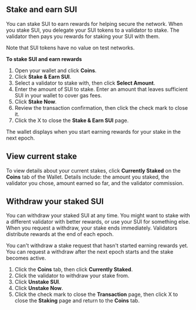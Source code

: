 ## Stake and earn SUI

You can stake SUI to earn rewards for helping secure the network. When you stake SUI, you delegate your SUI tokens to a validator to stake. The validator then pays you rewards for staking your SUI with them.

Note that SUI tokens have no value on test networks.

**To stake SUI and earn rewards**

1. Open your wallet and click **Coins**.
1. Click **Stake & Earn SUI**.
1. Select a validator to stake with, then click **Select Amount**.
1. Enter the amount of SUI to stake.
   Enter an amount that leaves sufficient SUI in your wallet to cover gas fees.
1. Click **Stake Now**.
1. Review the transaction confirmation, then click the check mark to close it.
1. Click the X to close the **Stake & Earn SUI** page.

The wallet displays when you start earning rewards for your stake in the next epoch.

## View current stake

To view details about your current stakes, click **Currently Staked** on the **Coins** tab of the Wallet. Details include: the amount you staked, the validator you chose, amount earned so far, and the validator commission.

## Withdraw your staked SUI

You can withdraw your staked SUI at any time. You might want to stake with a different validator with better rewards, or use your SUI for something else. When you request a withdraw, your stake ends immediately. Validators distribute rewards at the end of each epoch.

You can't withdraw a stake request that hasn't started earning rewards yet. You can request a withdraw after the next epoch starts and the stake becomes active.

1. Click the **Coins** tab, then click **Currently Staked**.
1. Click the validator to withdraw your stake from.
1. Click **Unstake SUI**.
1. Click **Unstake Now**.
1. Click the check mark to close the **Transaction** page, then click X to close the **Staking** page and return to the **Coins** tab.
